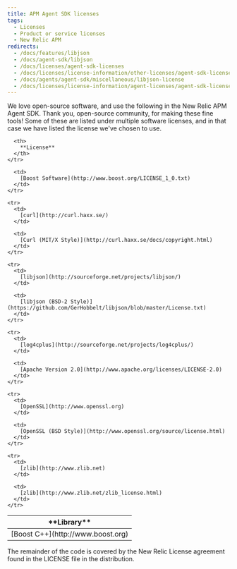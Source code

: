 ```yaml
---
title: APM Agent SDK licenses
tags:
  - Licenses
  - Product or service licenses
  - New Relic APM
redirects:
  - /docs/features/libjson
  - /docs/agent-sdk/libjson
  - /docs/licenses/agent-sdk-licenses
  - /docs/licenses/license-information/other-licenses/agent-sdk-licenses
  - /docs/agents/agent-sdk/miscellaneous/libjson-license
  - /docs/licenses/license-information/agent-licenses/agent-sdk-licenses
---
```


We love open-source software, and use the following in the New Relic APM Agent SDK. Thank you, open-source community, for making these fine tools! Some of these are listed under multiple software licenses, and in that case we have listed the license we've chosen to use.

<table>
  <thead>
    <tr>
      <th width={150}>
        **Library**
      </th>

      <th>
        **License**
      </th>
    </tr>
  </thead>

  <tbody>
    <tr>
      <td>
        [Boost C++](http://www.boost.org)
      </td>

      <td>
        [Boost Software](http://www.boost.org/LICENSE_1_0.txt)
      </td>
    </tr>

    <tr>
      <td>
        [curl](http://curl.haxx.se/)
      </td>

      <td>
        [Curl (MIT/X Style)](http://curl.haxx.se/docs/copyright.html)
      </td>
    </tr>

    <tr>
      <td>
        [libjson](http://sourceforge.net/projects/libjson/)
      </td>

      <td>
        [libjson (BSD-2 Style)](https://github.com/GerHobbelt/libjson/blob/master/License.txt)
      </td>
    </tr>

    <tr>
      <td>
        [log4cplus](http://sourceforge.net/projects/log4cplus/)
      </td>

      <td>
        [Apache Version 2.0](http://www.apache.org/licenses/LICENSE-2.0)
      </td>
    </tr>

    <tr>
      <td>
        [OpenSSL](http://www.openssl.org)
      </td>

      <td>
        [OpenSSL (BSD Style)](http://www.openssl.org/source/license.html)
      </td>
    </tr>

    <tr>
      <td>
        [zlib](http://www.zlib.net)
      </td>

      <td>
        [zlib](http://www.zlib.net/zlib_license.html)
      </td>
    </tr>
  </tbody>
</table>

The remainder of the code is covered by the New Relic License agreement found in the LICENSE file in the distribution.

